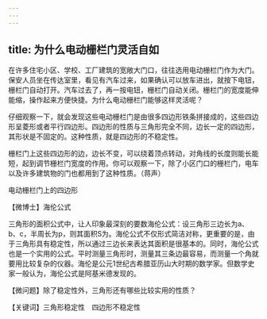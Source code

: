```yaml
---
---
---
```

title: 为什么电动栅栏门灵活自如
---




在许多住宅小区、学校、工厂建筑的宽敞大门口，往往选用电动栅栏门作为大门。保安人员坐在传达室里，看见有汽车过来，如果确认可以放车进出，就按下电钮，栅栏门自动打开。汽车过去了，再一按电钮，栅栏门自动关闭。栅栏门的宽度能伸能缩，操作起来方便快捷。为什么电动栅栏门能够这样灵活呢？

仔细观察一下，就会发现这些电动栅栏门是由很多四边形铁条拼接成的，这些四边形呈菱形或者平行四边形。四边形的性质与三角形完全不同，边长一定的四边形，其形状是不固定的。这种性质，就是四边形的不稳定性。

栅栏门上这些四边形的边，边长不变，可以绕着顶点转动，对角线的长度则能长能短，起到调节栅栏门宽度的作用。你可以观察一下，除了小区门口的栅栏门，电车以及许多建筑物的门也都用到了这种性质。（蒋声）

电动栅栏门上的四边形





【微博士】海伦公式

三角形的面积公式中，让人印象最深刻的要数海伦公式：设三角形三边长为a、b、c，半周长为p，则其面积S为。海伦公式不仅形式简洁对称，更重要的是，由于三角形具有稳定性，所以通过三边长来表达其面积是很基本的。同时，海伦公式也是一个实用的公式。平时测量三角形时，测量其三条边最容易，而测量一个角就要用比较复杂的仪器。海伦是公元1世纪古希腊亚历山大时期的数学家。但数学史家一般认为，海伦公式是阿基米德发现的。

【微问题】除了稳定性外，三角形还有哪些比较实用的性质？

【关键词】三角形稳定性　四边形不稳定性